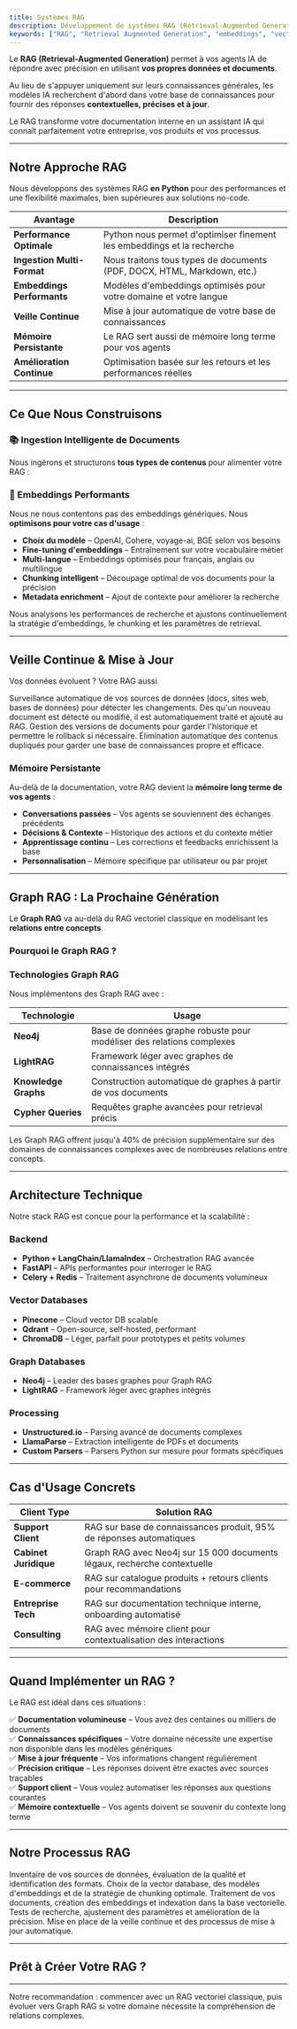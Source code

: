 ```yaml
---
title: Systèmes RAG
description: Développement de systèmes RAG (Retrieval-Augmented Generation) avec veille continue, embeddings performants et Graph RAG.
keywords: ["RAG", "Retrieval Augmented Generation", "embeddings", "vector database", "Graph RAG", "Python", "LangChain"]
---
```


Le **RAG (Retrieval-Augmented Generation)** permet à vos agents IA de répondre avec précision en utilisant **vos propres données et documents**.

Au lieu de s'appuyer uniquement sur leurs connaissances générales, les modèles IA recherchent d'abord dans votre base de connaissances pour fournir des réponses **contextuelles, précises et à jour**.

<Note type="success" title="Vos Données, Votre Intelligence">
  Le RAG transforme votre documentation interne en un assistant IA qui connaît parfaitement votre entreprise, vos produits et vos processus.
</Note>

---

## Notre Approche RAG

Nous développons des systèmes RAG **en Python** pour des performances et une flexibilité maximales, bien supérieures aux solutions no-code.

| Avantage                      | Description                                                                 |
| ----------------------------- | --------------------------------------------------------------------------- |
| **Performance Optimale**      | Python nous permet d'optimiser finement les embeddings et la recherche     |
| **Ingestion Multi-Format**    | Nous traitons tous types de documents (PDF, DOCX, HTML, Markdown, etc.)   |
| **Embeddings Performants**    | Modèles d'embeddings optimisés pour votre domaine et votre langue         |
| **Veille Continue**           | Mise à jour automatique de votre base de connaissances                     |
| **Mémoire Persistante**       | Le RAG sert aussi de mémoire long terme pour vos agents                    |
| **Amélioration Continue**     | Optimisation basée sur les retours et les performances réelles             |

---

## Ce Que Nous Construisons

### 📚 Ingestion Intelligente de Documents

Nous ingérons et structurons **tous types de contenus** pour alimenter votre RAG :

<CardGrid>
  <Card
    title="Documents Structurés"
    description="PDF, DOCX, Excel, PowerPoint avec extraction intelligente de la structure et du contenu."
  />
  <Card
    title="Contenus Web"
    description="Pages web, articles, documentation en ligne avec nettoyage et formatage automatique."
  />
  <Card
    title="Données Conversationnelles"
    description="Emails, tickets support, chats pour enrichir votre base de connaissances."
  />
  <Card
    title="Code & Technique"
    description="Documentation technique, code source, APIs avec parsing spécialisé."
  />
</CardGrid>

### 🎯 Embeddings Performants

Nous ne nous contentons pas des embeddings génériques. Nous **optimisons pour votre cas d'usage** :

- **Choix du modèle** – OpenAI, Cohere, voyage-ai, BGE selon vos besoins
- **Fine-tuning d'embeddings** – Entraînement sur votre vocabulaire métier
- **Multi-langue** – Embeddings optimisés pour français, anglais ou multilingue
- **Chunking intelligent** – Découpage optimal de vos documents pour la précision
- **Metadata enrichment** – Ajout de contexte pour améliorer la recherche

<Note type="note" title="Optimisation Continue">
  Nous analysons les performances de recherche et ajustons continuellement la stratégie d'embeddings, le chunking et les paramètres de retrieval.
</Note>

---

## Veille Continue & Mise à Jour

Vos données évoluent ? Votre RAG aussi.

<Step>
  <StepItem title="Monitoring des Sources">
    Surveillance automatique de vos sources de données (docs, sites web, bases de données) pour détecter les changements.
  </StepItem>

  <StepItem title="Ingestion Automatique">
    Dès qu'un nouveau document est détecté ou modifié, il est automatiquement traité et ajouté au RAG.
  </StepItem>

  <StepItem title="Versioning Intelligent">
    Gestion des versions de documents pour garder l'historique et permettre le rollback si nécessaire.
  </StepItem>

  <StepItem title="Déduplication">
    Élimination automatique des contenus dupliqués pour garder une base de connaissances propre et efficace.
  </StepItem>
</Step>

### Mémoire Persistante

Au-delà de la documentation, votre RAG devient la **mémoire long terme de vos agents** :

- **Conversations passées** – Vos agents se souviennent des échanges précédents
- **Décisions & Contexte** – Historique des actions et du contexte métier
- **Apprentissage continu** – Les corrections et feedbacks enrichissent la base
- **Personnalisation** – Mémoire spécifique par utilisateur ou par projet

---

## Graph RAG : La Prochaine Génération

Le **Graph RAG** va au-delà du RAG vectoriel classique en modélisant les **relations entre concepts**.

### Pourquoi le Graph RAG ?

<CardGrid>
  <Card
    title="Relations Complexes"
    description="Comprend les liens entre entités, concepts et documents au lieu de simplement chercher par similarité."
  />
  <Card
    title="Inférences Logiques"
    description="Capable de déduire des informations en suivant les relations dans le graphe de connaissances."
  />
  <Card
    title="Réponses Multi-Sources"
    description="Agrège intelligemment des informations provenant de documents reliés pour des réponses complètes."
  />
</CardGrid>

### Technologies Graph RAG

Nous implémentons des Graph RAG avec :

| Technologie          | Usage                                                                       |
| -------------------- | --------------------------------------------------------------------------- |
| **Neo4j**            | Base de données graphe robuste pour modéliser des relations complexes     |
| **LightRAG**         | Framework léger avec graphes de connaissances intégrés                     |
| **Knowledge Graphs** | Construction automatique de graphes à partir de vos documents              |
| **Cypher Queries**   | Requêtes graphe avancées pour retrieval précis                             |

<Note type="success" title="Précision +40%">
  Les Graph RAG offrent jusqu'à 40% de précision supplémentaire sur des domaines de connaissances complexes avec de nombreuses relations entre concepts.
</Note>

---

## Architecture Technique

Notre stack RAG est conçue pour la performance et la scalabilité :

### Backend

- **Python + LangChain/LlamaIndex** – Orchestration RAG avancée
- **FastAPI** – APIs performantes pour interroger le RAG
- **Celery + Redis** – Traitement asynchrone de documents volumineux

### Vector Databases

- **Pinecone** – Cloud vector DB scalable
- **Qdrant** – Open-source, self-hosted, performant
- **ChromaDB** – Léger, parfait pour prototypes et petits volumes

### Graph Databases

- **Neo4j** – Leader des bases graphes pour Graph RAG
- **LightRAG** – Framework léger avec graphes intégrés

### Processing

- **Unstructured.io** – Parsing avancé de documents complexes
- **LlamaParse** – Extraction intelligente de PDFs et documents
- **Custom Parsers** – Parsers Python sur mesure pour formats spécifiques

---

## Cas d'Usage Concrets

| Client Type              | Solution RAG                                                                |
| ------------------------ | --------------------------------------------------------------------------- |
| **Support Client**       | RAG sur base de connaissances produit, 95% de réponses automatiques        |
| **Cabinet Juridique**    | Graph RAG avec Neo4j sur 15 000 documents légaux, recherche contextuelle   |
| **E-commerce**           | RAG sur catalogue produits + retours clients pour recommandations          |
| **Entreprise Tech**      | RAG sur documentation technique interne, onboarding automatisé             |
| **Consulting**           | RAG avec mémoire client pour contextualisation des interactions            |

---

## Quand Implémenter un RAG ?

Le RAG est idéal dans ces situations :

✅ **Documentation volumineuse** – Vous avez des centaines ou milliers de documents  
✅ **Connaissances spécifiques** – Votre domaine nécessite une expertise non disponible dans les modèles génériques  
✅ **Mise à jour fréquente** – Vos informations changent régulièrement  
✅ **Précision critique** – Les réponses doivent être exactes avec sources traçables  
✅ **Support client** – Vous voulez automatiser les réponses aux questions courantes  
✅ **Mémoire contextuelle** – Vos agents doivent se souvenir du contexte long terme

---

## Notre Processus RAG

<Step>
  <StepItem title="Audit de Contenus">
    Inventaire de vos sources de données, évaluation de la qualité et identification des formats.
  </StepItem>

  <StepItem title="Architecture & Stack">
    Choix de la vector database, des modèles d'embeddings et de la stratégie de chunking optimale.
  </StepItem>

  <StepItem title="Ingestion & Indexation">
    Traitement de vos documents, création des embeddings et indexation dans la base vectorielle.
  </StepItem>

  <StepItem title="Optimisation Retrieval">
    Tests de recherche, ajustement des paramètres et amélioration de la précision.
  </StepItem>

  <StepItem title="Veille & Maintenance">
    Mise en place de la veille continue et des processus de mise à jour automatique.
  </StepItem>
</Step>

---

## Prêt à Créer Votre RAG ?

<CardGrid>
  <Card
    title="Fine-Tuning"
    description="Pour des performances ultimes, combinez RAG et fine-tuning de modèles."
    href="/docs/agent-ia/fine-tuning"
  />
  <Card
    title="Agents Python"
    description="Intégrez votre RAG dans des agents Python avancés avec interfaces React."
    href="/docs/agent-ia/python"
  />
  <Card
    title="Contactez-nous"
    description="Discutons de votre projet RAG et de votre base de connaissances."
    href="https://www.authenlink.com"
    external={true}
  />
</CardGrid>

---

<Note type="success" title="RAG + Graph = Puissance Maximale">
  Notre recommandation : commencer avec un RAG vectoriel classique, puis évoluer vers Graph RAG si votre domaine nécessite la compréhension de relations complexes.
</Note>
